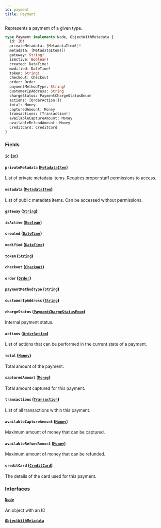 ```yaml
---
id: payment
title: Payment
---
```



Represents a payment of a given type.

```graphql
type Payment implements Node, ObjectWithMetadata {
  id: ID!
  privateMetadata: [MetadataItem!]!
  metadata: [MetadataItem!]!
  gateway: String!
  isActive: Boolean!
  created: DateTime!
  modified: DateTime!
  token: String!
  checkout: Checkout
  order: Order
  paymentMethodType: String!
  customerIpAddress: String
  chargeStatus: PaymentChargeStatusEnum!
  actions: [OrderAction!]!
  total: Money
  capturedAmount: Money
  transactions: [Transaction!]
  availableCaptureAmount: Money
  availableRefundAmount: Money
  creditCard: CreditCard
}
```


### Fields

#### `id` ([`ID`](../../../developer/api-reference/scalars/id))




#### `privateMetadata` ([`MetadataItem`](../../../developer/api-reference/objects/metadata-item))

List of private metadata items. Requires proper staff permissions to access.


#### `metadata` ([`MetadataItem`](../../../developer/api-reference/objects/metadata-item))

List of public metadata items. Can be accessed without permissions.


#### `gateway` ([`String`](../../../developer/api-reference/scalars/string))




#### `isActive` ([`Boolean`](../../../developer/api-reference/scalars/boolean))




#### `created` ([`DateTime`](../../../developer/api-reference/scalars/date-time))




#### `modified` ([`DateTime`](../../../developer/api-reference/scalars/date-time))




#### `token` ([`String`](../../../developer/api-reference/scalars/string))




#### `checkout` ([`Checkout`](../../../developer/api-reference/objects/checkout))




#### `order` ([`Order`](../../../developer/api-reference/objects/order))




#### `paymentMethodType` ([`String`](../../../developer/api-reference/scalars/string))




#### `customerIpAddress` ([`String`](../../../developer/api-reference/scalars/string))




#### `chargeStatus` ([`PaymentChargeStatusEnum`](../../../developer/api-reference/enums/payment-charge-status-enum))

Internal payment status.


#### `actions` ([`OrderAction`](../../../developer/api-reference/enums/order-action))

List of actions that can be performed in the current state of a payment.


#### `total` ([`Money`](../../../developer/api-reference/objects/money))

Total amount of the payment.


#### `capturedAmount` ([`Money`](../../../developer/api-reference/objects/money))

Total amount captured for this payment.


#### `transactions` ([`Transaction`](../../../developer/api-reference/objects/transaction))

List of all transactions within this payment.


#### `availableCaptureAmount` ([`Money`](../../../developer/api-reference/objects/money))

Maximum amount of money that can be captured.


#### `availableRefundAmount` ([`Money`](../../../developer/api-reference/objects/money))

Maximum amount of money that can be refunded.


#### `creditCard` ([`CreditCard`](../../../developer/api-reference/objects/credit-card))

The details of the card used for this payment.


### Interfaces

#### [`Node`](../../../developer/api-reference/interfaces/node) 

An object with an ID


#### [`ObjectWithMetadata`](../../../developer/api-reference/interfaces/object-with-metadata) 






